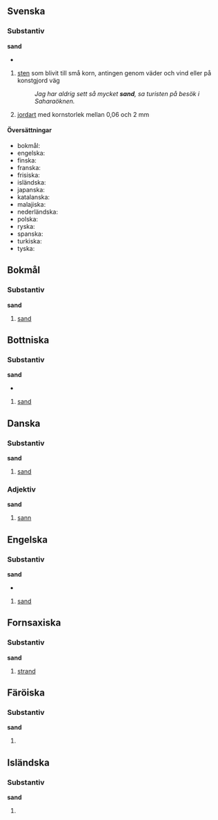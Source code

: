 {{se även|sanð}}
{{wikipedia}}

==Svenska==
===Substantiv===
{{sv-subst-n-oräkn}}
'''sand'''
*{{uttal|sv|enkel=sand|ipa=sand}}
#[[sten]] som blivit till små korn, antingen genom väder och vind eller på konstgjord väg
#:''Jag har aldrig sett så mycket '''sand''', sa turisten på besök i Saharaöknen.''
#{{tagg|geologi}} [[jordart]] med kornstorlek mellan 0,06 och 2 mm
:{{avgränsare}}
:{{etymologi|Av {{härledning-|gmq-fsv|sander}}, av {{härledning-|non|sandr}}, av urgermanska *''sanda(z)''. Besläktat med isländska ''[[sandur#Isländska|sandur]]'', norska ''[[#Norska|sand]]'' fornengelska ''[[#Fornengelska|sand]]'' (engelska ''[[#Engelska|sand]]''), fornhögtyska ''[[sant#Fornhögtyska|sant]]'' (tyska ''[[Sand#Tyska|Sand]]''). Ytterst av urindoeuropeiska *''sam(a)dho-'', motsvarande grekiska [[ἄμαθος]], ''amathos'', "sand"; troligen en uttalsförenkling av *''bhsam(a)dho-'', av roten *''bhes-'', med rotbetydelsen "att [[krossa]]", "att gnugga". Härigenom besläktat med latin ''[[sabulum]]'', grekiska [[ψάμμος]], ''psammos'' (varav ''[[psammit]]''), båda "sand", och sanskrit ''bhas'', "sönderkrossa".}}
:{{sammansättningar|[[fogsand]], [[kabelsand]], [[kattsand]], [[kvartssand]], [[kvicksand]], [[sanddyna]], [[sandjord]], [[sandkaka]], [[sandkorn]], [[sandkrypare]], [[sandlåda]], [[sandmask]], [[sandmaskros]], [[sandslott]], [[sandsnäppa]], [[sandsten]], [[sandstrand]], [[sandtäkt]], [[sandtärna]], [[sandöken]], [[sättsand]]}}
:{{fraser|[[sticka huvudet i sanden]]}}
:{{seäven|[[grus]], [[singel]]}}
:{{anagram|[[dans]], [[Dans]]}}

====Översättningar====
{{ö-topp|små korn sten}}
*bokmål: {{ö|no|sand}}
*engelska: {{ö+|en|sand}}
*finska: {{ö+|fi|hiekka}}
*franska: {{ö+|fr|sable|m}}
*frisiska: {{ö+|fy|sân|n}}
*isländska: {{ö+|is|sandur}}
*japanska: {{ö+|ja|砂|tr=suna}}
*katalanska: {{ö+|ca|sorra}}
*malajiska: {{ö|ms|pasir}}
*nederländska: {{ö+|nl|zand|n}}
*polska: {{ö+|pl|piasek|m}}
*ryska: {{ö+|ru|песок|m|tr=pesók}}
*spanska: {{ö+|es|arena|f}}
*turkiska: {{ö+|tr|kum}}
*tyska: {{ö+|de|Sand|m}}
{{ö-botten}}

==Bokmål==
===Substantiv===
{{subst|no}}
'''sand''' {{m}}
#[[sand#Svenska|sand]]
#:{{etymologi|{{härledning|språk=no|non|sandr|punkt=-}}, av urgermanska ''*samdaz'', av urindoeuropeiska''*sámh₂dʰos''.}}
#:{{homofoner|sann|språk=no}}
#:{{sammansättningar|[[sandkasse]]}}

==Bottniska==
===Substantiv===
{{subst|gmq-bot}}
'''sand''' {{m}}
*{{uttal|gmq-bot|ipa=sɑ́ːn/, /sɒ́nː/, /sǽnd/, /sǽːt}}
#[[#Svenska|sand]]
#:{{etymologi|Av {{härledning-|non|sandr|språk=gmq-bot}}; just för att ordet historiskt slutar på ''nd'' och är enstavigt blir n-ljudet lent och ej tjockt; jämför ''[[band#Bottniska|band]]'' motför ''[[son#Bottniska|son]]'' och ''[[van#Bottniska|van]]''.}}
#:{{besläktade ord|[[sandug]], [[send’]]}}

==Danska==
===Substantiv===
{{da-subst-t-oräkn|sand|sandet}}
'''sand'''
#[[sand#Svenska|sand]]
#:{{etymologi|{{härledning|språk=da|non|sandr|punkt=-}}, av urgermanska ''*samdaz'', av urindoeuropeiska''*sámh₂dʰos''.}}
#:{{sammansättningar|[[sandbanke]], [[sandflugt]], [[sandkasse]], [[sandpapir]], [[sandstrand]]}}

===Adjektiv===
{{adj|da}}
'''sand'''
#[[sann]]
#:{{synonymer|[[rigtig]]}}
#:{{antonymer|[[falsk]]}}
#:{{etymologi|{{härledning|språk=da|non|[[sannr]], [[saðr]]|punkt=-}}, av urgermanska ''*sanþaz'', av urindoeuropeiska ''*h₁sónts'' ("varande, existerande"), presens particip av *h₁es- ("att vara").}}

==Engelska==
===Substantiv===
{{subst|en}}
'''sand'''
*{{uttal|en|ipa=sænd}}
#{{tagg||språk=en}} [[sand#Svenska|sand]]

==Fornsaxiska==
===Substantiv===
{{subst|osx}}
'''sand'''
#[[strand]]

==Färöiska==
===Substantiv===
'''sand'''
#{{böjning|fo|subst|sandur}}

==Isländska==
===Substantiv===
'''sand'''
#{{böjning|is|subst|sandur}}
